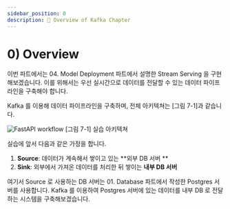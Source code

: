 ```yaml
---
sidebar_position: 0
description: 📌 Overview of Kafka Chapter
---
```


# 0) Overview

이번 파트에서는 <Part>04. Model Deployment</Part> 파트에서 설명한 Stream Serving 을 구현해보겠습니다. 이를 위해서는 우선 실시간으로 데이터를 전달할 수 있는 데이터 파이프라인을 구축해야 합니다.

Kafka 를 이용해 데이터 파이프라인을 구축하며, 전체 아키텍쳐는 [그림 7-1]과 같습니다.

<div style={{textAlign: 'center'}}>

![FastAPI workflow](./img/kafka-1.png)
[그림 7-1] 실습 아키텍쳐

</div>

실습에 앞서 다음과 같은 가정을 합니다.

1. **Source**: 데이터가 계속해서 쌓이고 있는 **외부 DB 서버 **
2. **Sink**: 외부에서 가져온 데이터를 처리한 뒤 쌓이는 **내부 DB 서버**

여기서 Source 로 사용하는 DB 서버는 <Part> 01. Database</Part> 파트에서 작성한 Postgres 서버를 사용합니다. Kafka 를 이용하여 Postgres 서버에 있는 데이터를 내부 DB 로 전달하는 시스템을 구축해보겠습니다.
